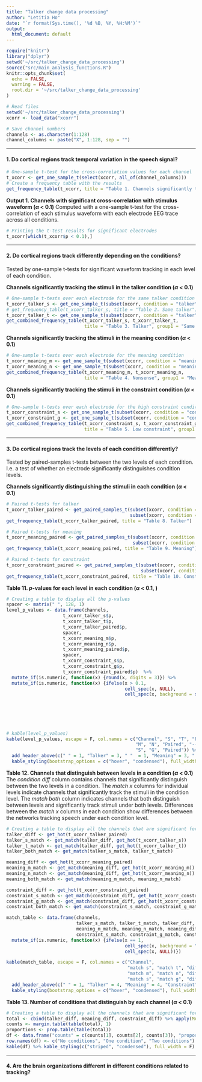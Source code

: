 ```yaml
---
title: "Talker change data processing"
author: "Letitia Ho"
date: "`r format(Sys.time(), '%d %B, %Y, %H:%M')`"
output:
  html_document: default
---
```


```r
require("knitr")
library("dplyr")
setwd('~/src/talker_change_data_processing')
source("src/main_analysis_functions.R")
knitr::opts_chunk$set(
  echo = FALSE,
  warning = FALSE,
  root.dir = '~/src/talker_change_data_processing'
) 
```

``` r
# Read files
setwd('~/src/talker_change_data_processing')
xcorr <- load_data("xcorr")

# Save channel numbers
channels <- as.character(1:128)
channel_columns <- paste("X", 1:128, sep = "")
```


******

#### 1. Do cortical regions track temporal variation in the speech signal?

``` r
# One-sample t-test for the cross-correlation values for each channel
t_xcorr <- get_one_sample_t(select(xcorr, all_of(channel_columns)))
# Create a frequency table with the results
get_frequency_table(t_xcorr, title = "Table 1. Channels significantly tracking the stimuli")
```

**Output 1. Channels with significant cross-correlation with stimulus waveform ($\alpha$ < 0.1)** Computed with a one-sample t-test for the cross-correlation of each stimulus waveform with each electrode EEG trace across all conditions.

```r
# Printing the t-test results for significant electrodes
t_xcorr[which(t_xcorr$p < 0.1),]
```




************

#### 2. Do cortical regions track differently depending on the conditions?

Tested by one-sample t-tests for significant waveform tracking in each level of each condition.

**Channels significantly tracking the stimuli in the talker condition ($\alpha$ < 0.1)** 

```r
# One-sample t-tests over each electrode for the same talker condition
t_xcorr_talker_s <- get_one_sample_t(subset(xcorr, condition = "talker", level = "S"))
# get_frequency_table(t_xcorr_talker_s, title = "Table 2. Same talker")
t_xcorr_talker_t <- get_one_sample_t(subset(xcorr, condition = "talker", level = "T"))
get_combined_frequency_table(t_xcorr_talker_s, t_xcorr_talker_t, 
                             title = "Table 3. Talker", group1 = "Same talker", group2 = "Different talker")
```

**Channels significantly tracking the stimuli in the meaning condition ($\alpha$ < 0.1)** 

```r
# One-sample t-tests over each electrode for the meaning condition
t_xcorr_meaning_m <- get_one_sample_t(subset(xcorr, condition = "meaning", level = "M"))
t_xcorr_meaning_n <- get_one_sample_t(subset(xcorr, condition = "meaning", level = "N"))
get_combined_frequency_table(t_xcorr_meaning_m, t_xcorr_meaning_n, 
                             title = "Table 4. Nonsense", group1 = "Meaningful", group2 = "Nonsense")
```

**Channels significantly tracking the stimuli in the constraint condition ($\alpha$ < 0.1)** 

```r
# One-sample t-tests over each electrode for the high constraint condition
t_xcorr_constraint_s <- get_one_sample_t(subset(xcorr, condition = "constraint", level = "S"))
t_xcorr_constraint_g <- get_one_sample_t(subset(xcorr, condition = "constraint", level = "G"))
get_combined_frequency_table(t_xcorr_constraint_s, t_xcorr_constraint_g, 
                             title = "Table 5. Low constraint", group1 = "High constraint", group2 = "Low constraint")
```




************

#### 3. Do cortical regions track the levels of each condition differently?

Tested by paired-samples t-tests between the two levels of each condition. I.e. a test of whether an electrode significantly distinguishes condition levels.

**Channels significantly distinguishing the stimuli in each condition ($\alpha$ < 0.1)** 

```r
# Paired t-tests for talker
t_xcorr_talker_paired <- get_paired_samples_t(subset(xcorr, condition = "talker", level = "S"),
                                              subset(xcorr, condition = "talker", level = "T"))
get_frequency_table(t_xcorr_talker_paired, title = "Table 8. Talker")

# Paired t-tests for meaning
t_xcorr_meaning_paired <- get_paired_samples_t(subset(xcorr, condition = "meaning", level = "M"),
                                               subset(xcorr, condition = "meaning", level = "N"))
get_frequency_table(t_xcorr_meaning_paired, title = "Table 9. Meaning")

# Paired t-tests for constraint
t_xcorr_constraint_paired <- get_paired_samples_t(subset(xcorr, condition = "constraint", level = "S"),
                                                  subset(xcorr, condition = "constraint", level = "G"))
get_frequency_table(t_xcorr_constraint_paired, title = "Table 10. Constraint")
```


**Table 11. *p*-values for each level in each condition ($\alpha$ < 0.1, )**

```r
# Creating a table to display all the p-values
spacer <- matrix(" ", 128, 1)
level_p_values <- data.frame(channels, 
                     t_xcorr_talker_s$p,
                     t_xcorr_talker_t$p, 
                     t_xcorr_talker_paired$p,
                     spacer,
                     t_xcorr_meaning_m$p,
                     t_xcorr_meaning_n$p, 
                     t_xcorr_meaning_paired$p,
                     spacer,
                     t_xcorr_constraint_s$p,
                     t_xcorr_constraint_g$p,
                     t_xcorr_constraint_paired$p)  %>%
  mutate_if(is.numeric, function(x) {round(x, digits = 3)}) %>%
  mutate_if(is.numeric, function(x) {ifelse(x > 0.1, 
                                            cell_spec(x, NULL),
                                            cell_spec(x, background = spec_color(x, 
                                                                                 direction = 1, 
                                                                                 begin = 0.65, 
                                                                                 end = 1, 
                                                                                 option = "B", 
                                                                                 scale_from = c(0,0.1))))})

# kable(level_p_values)
kable(level_p_values, escape = F, col.names = c("Channel", "S", "T", "Paired", "---",
                                                "M", "N", "Paired", "---",
                                                "S", "G", "Paired")) %>%
  add_header_above(c(" " = 1, "Talker" = 3, " "  = 1, "Meaning" = 3, " " = 1, "Constraint" = 3)) %>%
  kable_styling(bootstrap_options = c("hover", "condensed"), full_width = F)
```

**Table 12. Channels that distinguish between levels in a condition ($\alpha$ < 0.1)** The *condition diff* column contains channels that significantly distinguish between the two levels in a condition. The *match x* columns for individual levels indicate channels that significantly track the stimuli in the condition level. The *match both* column indicates channels that both distinguish between levels and significantly track stimuli under both levels. Differences between the *match x* columns in each condition show differences between the networks tracking speech under each condition level.

```r
# Creating a table to display all the channels that are significant for each condition level
talker_diff <- get_hot(t_xcorr_talker_paired)
talker_s_match <- get_match(talker_diff, get_hot(t_xcorr_talker_s))
talker_t_match <- get_match(talker_diff, get_hot(t_xcorr_talker_t))
talker_both_match <- get_match(talker_s_match, talker_t_match)

meaning_diff <- get_hot(t_xcorr_meaning_paired)
meaning_m_match <- get_match(meaning_diff, get_hot(t_xcorr_meaning_m))
meaning_n_match <- get_match(meaning_diff, get_hot(t_xcorr_meaning_n))
meaning_both_match <- get_match(meaning_m_match, meaning_n_match)

constraint_diff <- get_hot(t_xcorr_constraint_paired)
constraint_s_match <- get_match(constraint_diff, get_hot(t_xcorr_constraint_s))
constraint_g_match <- get_match(constraint_diff, get_hot(t_xcorr_constraint_g))
constraint_both_match <- get_match(constraint_s_match, constraint_g_match)

match_table <- data.frame(channels, 
                          talker_s_match, talker_t_match, talker_diff, talker_both_match,
                          meaning_m_match, meaning_n_match, meaning_diff, meaning_both_match,
                          constraint_s_match, constraint_g_match, constraint_diff, constraint_both_match) %>%
  mutate_if(is.numeric, function(x) {ifelse(x == 1, 
                                            cell_spec(x, background = "tomato"), 
                                            cell_spec(x, NULL))})

kable(match_table, escape = F, col.names = c("Channel", 
                                             "match s", "match t", "diff", "match both",
                                             "match m", "match n", "diff", "match both",
                                             "match s", "match g", "diff", "match both"))  %>%
  add_header_above(c(" " = 1, "Talker" = 4, "Meaning" = 4, "Constraint" = 4)) %>%
  kable_styling(bootstrap_options = c("hover", "condensed"), full_width = F)
```

**Table 13. Number of conditions that distinguish by each channel ($\alpha$ < 0.1)**

```r
# Creating a table to display all the channels that are significant for two condition levels
total <- cbind(talker_diff, meaning_diff, constraint_diff) %>% apply(MARGIN = 1, sum)
counts <- margin.table(table(total), 1)
proportions <- prop.table(table(total))
df <- data.frame("counts" = c(counts[1], counts[2], counts[3]), "proportion" = c(proportions[1], proportions[2], proportions[3]))
row.names(df) <- c("No conditions", "One condition", "Two conditions")
kable(df) %>% kable_styling(c("striped", "condensed"), full_width = F)
```




************

#### 4. Are the brain organizations different in different conditions related to tracking?

